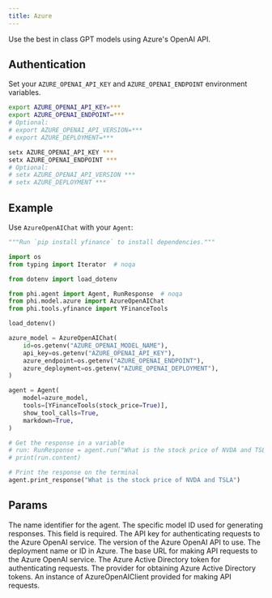 ```yaml
---
title: Azure
---
```


Use the best in class GPT models using Azure's OpenAI API.

## Authentication

Set your `AZURE_OPENAI_API_KEY` and `AZURE_OPENAI_ENDPOINT` environment variables.

<CodeGroup>

```bash Mac
export AZURE_OPENAI_API_KEY=***
export AZURE_OPENAI_ENDPOINT=***
# Optional:
# export AZURE_OPENAI_API_VERSION=***
# export AZURE_DEPLOYMENT=***
```

```bash Windows
setx AZURE_OPENAI_API_KEY ***
setx AZURE_OPENAI_ENDPOINT ***
# Optional:
# setx AZURE_OPENAI_API_VERSION ***
# setx AZURE_DEPLOYMENT ***
```

</CodeGroup>

## Example

Use `AzureOpenAIChat` with your `Agent`:

<CodeGroup>

```python agent.py
"""Run `pip install yfinance` to install dependencies."""

import os
from typing import Iterator  # noqa

from dotenv import load_dotenv

from phi.agent import Agent, RunResponse  # noqa
from phi.model.azure import AzureOpenAIChat
from phi.tools.yfinance import YFinanceTools

load_dotenv()

azure_model = AzureOpenAIChat(
    id=os.getenv("AZURE_OPENAI_MODEL_NAME"),
    api_key=os.getenv("AZURE_OPENAI_API_KEY"),
    azure_endpoint=os.getenv("AZURE_OPENAI_ENDPOINT"),
    azure_deployment=os.getenv("AZURE_OPENAI_DEPLOYMENT"),
)

agent = Agent(
    model=azure_model,
    tools=[YFinanceTools(stock_price=True)],
    show_tool_calls=True,
    markdown=True,
)

# Get the response in a variable
# run: RunResponse = agent.run("What is the stock price of NVDA and TSLA")
# print(run.content)

# Print the response on the terminal
agent.print_response("What is the stock price of NVDA and TSLA")
```

</CodeGroup>

## Params

<ResponseField name="name" type="str" default="AzureOpenAIChat">
  The name identifier for the agent.
</ResponseField>
<ResponseField name="id" type="str" required="true">
  The specific model ID used for generating responses. This field is required.
</ResponseField>
<ResponseField name="api_key" type="str">
  The API key for authenticating requests to the Azure OpenAI service.
</ResponseField>
<ResponseField name="api_version" type="str" default="2023-12-01-preview">
  The version of the Azure OpenAI API to use.
</ResponseField>
<ResponseField name="azure_deployment" type="str">
  The deployment name or ID in Azure.
</ResponseField>
<ResponseField name="base_url" type="str">
  The base URL for making API requests to the Azure OpenAI service.
</ResponseField>
<ResponseField name="azure_ad_token" type="str">
  The Azure Active Directory token for authenticating requests.
</ResponseField>
<ResponseField name="azure_ad_token_provider" type="str">
  The provider for obtaining Azure Active Directory tokens.
</ResponseField>
<ResponseField name="openai_client" type="AzureOpenAIClient">
  An instance of AzureOpenAIClient provided for making API requests.
</ResponseField>

